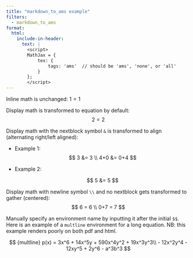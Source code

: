```yaml
---
title: "markdown_to_ams example"
filters:
  - markdown_to_ams
format:
  html:
    include-in-header:
      text: |
        <script>
        MathJax = {
            tex: {
                tags: 'ams'  // should be 'ams', 'none', or 'all'
            }
        };
        </script>
---
```


Inline math is unchanged: $1 = 1$

Display math is transformed to equation by default:
$$
2 = 2
$$

Display math with the nextblock symbol `&`  is transformed to align (alternating right/left aligned):

- Example 1:
  $$
  3 &= 3 \\
  4+0 &= 0+4
  $$

- Example 2:

  $$
  5 &= 5
  $$

Display math with newline symbol `\\` and no nextblock gets transformed to gather (centered):
$$
6 = 6 \\
0+7 = 7
$$

Manually specify an environment name by inputting it after the initial `$$ `. Here is an example of a `multline` environment for a long equation. NB: this example renders poorly on both pdf and html.

$$ {multline}
p(x) = 3x^6 + 14x^5y + 590x^4y^2 + 19x^3y^3\\ 
- 12x^2y^4 - 12xy^5 + 2y^6 - a^3b^3
$$
